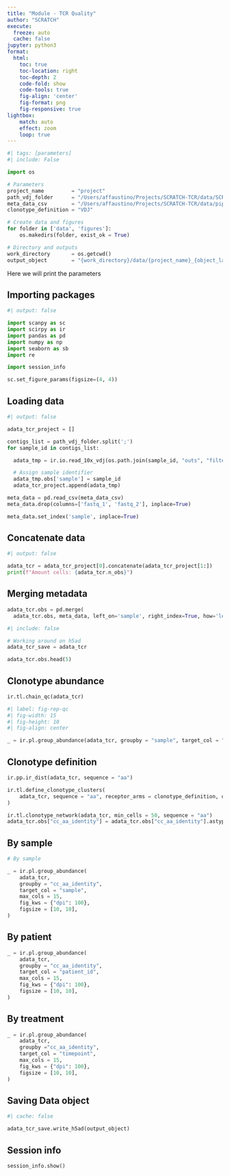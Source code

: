 ```yaml
---
title: "Module - TCR Quality"
author: "SCRATCH"
execute:
  freeze: auto
  cache: false
jupyter: python3
format:
  html:
    toc: true
    toc-location: right
    toc-depth: 2
    code-fold: show
    code-tools: true
    fig-align: 'center'
    fig-format: png
    fig-responsive: true
lightbox:
    match: auto
    effect: zoom
    loop: true
---
```


```python
#| tags: [parameters]
#| include: False

import os

# Parameters
project_name         = "project"
path_vdj_folder      = "/Users/affaustino/Projects/SCRATCH-TCR/data/SCRATCH_ALIGN:CELLRANGER_VDJ/SRX5128514/;/Users/affaustino/Projects/SCRATCH-TCR/data/SCRATCH_ALIGN:CELLRANGER_VDJ/SRX5128513/;/Users/affaustino/Projects/SCRATCH-TCR/data/SCRATCH_ALIGN:CELLRANGER_VDJ/SRX5128512/;/Users/affaustino/Projects/SCRATCH-TCR/data/SCRATCH_ALIGN:CELLRANGER_VDJ/SRX5128528/;/Users/affaustino/Projects/SCRATCH-TCR/data/SCRATCH_ALIGN:CELLRANGER_VDJ/SRX5128527/"
meta_data_csv        = "/Users/affaustino/Projects/SCRATCH-TCR/data/pipeline_info/samplesheet.valid.csv"
clonotype_definition = "VDJ"

# Create data and figures
for folder in ['data', 'figures']: 
    os.makedirs(folder, exist_ok = True)

# Directory and outputs
work_directory       = os.getcwd()
output_object        = "{work_directory}/data/{project_name}_{object_label}".format(work_directory = work_directory, project_name = project_name, object_label = "tcr_repertoire_object.h5ad")

```

:::{.callout-important collapse="true"}
Here we will print the parameters
:::

## Importing packages

```python
#| output: false

import scanpy as sc
import scirpy as ir
import pandas as pd
import numpy as np
import seaborn as sb
import re

import session_info

sc.set_figure_params(figsize=(4, 4))

```

## Loading data

```python
#| output: false

adata_tcr_project = []

contigs_list = path_vdj_folder.split(';')
for sample_id in contigs_list:

  adata_tmp = ir.io.read_10x_vdj(os.path.join(sample_id, "outs", "filtered_contig_annotations.csv"))

  # Assign sample identifier
  adata_tmp.obs['sample'] = sample_id
  adata_tcr_project.append(adata_tmp) 

```

```python

meta_data = pd.read_csv(meta_data_csv)
meta_data.drop(columns=['fastq_1', 'fastq_2'], inplace=True)

meta_data.set_index('sample', inplace=True)

```

## Concatenate data

```python
#| output: false

adata_tcr = adata_tcr_project[0].concatenate(adata_tcr_project[1:])
print(f"Amount cells: {adata_tcr.n_obs}")

```

## Merging metadata

```python

adata_tcr.obs = pd.merge(
  adata_tcr.obs, meta_data, left_on='sample', right_index=True, how='left')

```
```python
#| include: false

# Working around on h5ad
adata_tcr_save = adata_tcr

adata_tcr.obs.head(5)

```

## Clonotype abundance

```python

ir.tl.chain_qc(adata_tcr)

```

```python
#| label: fig-rep-qc
#| fig-width: 15
#| fig-height: 10
#| fig-align: center

_ = ir.pl.group_abundance(adata_tcr, groupby = "sample", target_col = "chain_pairing", normalize = True)

```

## Clonotype definition

```python

ir.pp.ir_dist(adata_tcr, sequence = "aa")

```

```python

ir.tl.define_clonotype_clusters(
    adata_tcr, sequence = "aa", receptor_arms = clonotype_definition, dual_ir = "primary_only", n_jobs = 1
)

```

```python

ir.tl.clonotype_network(adata_tcr, min_cells = 50, sequence = "aa")
adata_tcr.obs["cc_aa_identity"] = adata_tcr.obs["cc_aa_identity"].astype("str")

```

::: {.panel-tabset}

## By sample

```python

# By sample

_ = ir.pl.group_abundance(
    adata_tcr,
    groupby = "cc_aa_identity",
    target_col = "sample",
    max_cols = 15,
    fig_kws = {"dpi": 100},
    figsize = [10, 10],
)

```

## By patient

```python

_ = ir.pl.group_abundance(
    adata_tcr,
    groupby = "cc_aa_identity",
    target_col = "patient_id",
    max_cols = 15,
    fig_kws = {"dpi": 100},
    figsize = [10, 10],
)

```

## By treatment

```python

_ = ir.pl.group_abundance(
    adata_tcr,
    groupby ="cc_aa_identity",
    target_col = "timepoint",
    max_cols = 15,
    fig_kws = {"dpi": 100},
    figsize = [10, 10],
)

```

:::

## Saving Data object

```python
#| cache: false

adata_tcr_save.write_h5ad(output_object)

```

## Session info

```python

session_info.show()

```
